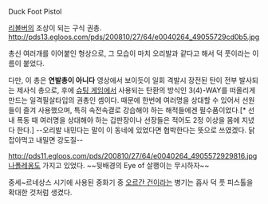 
Duck Foot Pistol

[[리볼버]]의 조상이 되는 구식 권총.
http://pds13.egloos.com/pds/200810/27/64/e0040264_49055729cd0b5.jpg

총신 여러개를 이어붙인 형상으로, 그 모습이 마치 오리발과 같다고 해서 덕 풋이라는 이름이 붙었다.


{{{#!html
<object width="425" height="344"><param name="movie" value="http://www.youtube.com/v/i40gjybMmp0&color1=0xb1b1b1&color2=0xcfcfcf&hl=ko&feature=player_embedded&fs=1"></param><param name="allowFullScreen" value="true"></param><param name="allowScriptAccess" value="always"></param><embed src="http://www.youtube.com/v/i40gjybMmp0&color1=0xb1b1b1&color2=0xcfcfcf&hl=ko&feature=player_embedded&fs=1" type="application/x-shockwave-flash" allowfullscreen="true" allowScriptAccess="always" width="425" height="344"></embed></object>
}}}

다만, 이 총은 '''연발총이 아니다''' 영상에서 보이듯이 일회 격발시 장전된 탄이 전부 발사되는 제사식 총으로, 후에 [[슈팅 게임]]에서 사용되는 탄환의 방식인 3(4)-WAY를 떠올리게 만드는 일격필살타입의 권총인 셈이다. 때문에 한번에 여러명을 상대할 수 있어서 선원들이 즐겨 사용했으며, 특히 속전속결로 강습해야 하는 해적들에겐 필수품이었다.[* 선내 폭동 때 여러명을 상대해야 하는 갑판장이나 선장들은 적어도 2정 이상을 몸에 지녔다 한다.] --오리발 내민다는 말이 이 동네에 있었다면 협박한다는 뜻으로 쓰였겠다. 닭 잡아먹고 내밀면 강도질--

http://pds11.egloos.com/pds/200810/27/64/e0040264_4905572929816.jpg
[[나폴레옹]]도 가지고 있었다. ~~뒷배경의 Eye of 살쾡이는 무시하자~~

중세~르네상스 시기에 사용된 중화기 중 [[오르간 건]]이라는 병기는 흡사 덕 풋 피스톨을 확대한 것처럼 생겼다.
